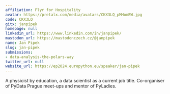 ```yaml
---
affiliation: Flyr for Hospitality
avatar: https://pretalx.com/media/avatars/CKX3LQ_pMHomBW.jpg
code: CKX3LQ
gitx: janpipek
homepage: null
linkedin_url: https://www.linkedin.com/in/janpipek/
mastodon_url: https://mastodonczech.cz/@janpipek
name: Jan Pipek
slug: jan-pipek
submissions:
- data-analysis-the-polars-way
twitter_url: null
website_url: https://ep2024.europython.eu/speaker/jan-pipek
---
```


A physicist by education, a data scientist as a current job title. Co-organiser of PyData Prague meet-ups and mentor of PyLadies.

